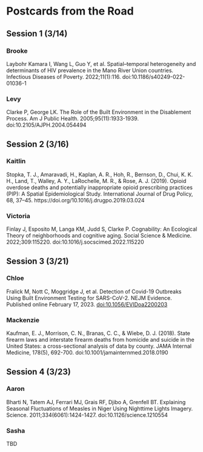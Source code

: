 # Postcards from the Road

## Session 1 (3/14){#session-1}

### Brooke 

Laybohr Kamara I, Wang L, Guo Y, et al. Spatial–temporal heterogeneity and determinants of HIV prevalence in the Mano River Union countries. Infectious Diseases of Poverty. 2022;11(1):116. doi:10.1186/s40249-022-01036-1

### Levy

Clarke P, George LK. The Role of the Built Environment in the Disablement Process. Am J Public Health. 2005;95(11):1933-1939. doi:10.2105/AJPH.2004.054494

## Session 2 (3/16){#session-2}

### Kaitlin

Stopka, T. J., Amaravadi, H., Kaplan, A. R., Hoh, R., Bernson, D., Chui, K. K. H., Land, T., Walley, A. Y., LaRochelle, M. R., & Rose, A. J. (2019). Opioid overdose deaths and potentially inappropriate opioid prescribing practices (PIP): A Spatial Epidemiological Study. International Journal of Drug Policy, 68, 37–45. https://doi.org/10.1016/j.drugpo.2019.03.024

### Victoria

Finlay J, Esposito M, Langa KM, Judd S, Clarke P. Cognability: An Ecological Theory of neighborhoods and cognitive aging. Social Science & Medicine. 2022;309:115220. doi:10.1016/j.socscimed.2022.115220

## Session 3 (3/21){#session-3}

### Chloe

Fralick M, Nott C, Moggridge J, et al. Detection of Covid-19 Outbreaks Using Built Environment Testing for SARS-CoV-2. NEJM Evidence. Published online February 17, 2023. [doi:10.1056/EVIDoa2200203](https://doi.org/10.1056/EVIDoa2200203)

### Mackenzie

Kaufman, E. J., Morrison, C. N., Branas, C. C., & Wiebe, D. J. (2018). State firearm laws and interstate firearm deaths from homicide and suicide in the United States: a cross-sectional analysis of data by county. JAMA Internal Medicine, 178(5), 692-700. doi:10.1001/jamainternmed.2018.0190

## Session 4 (3/23){#session-4}

### Aaron 

Bharti N, Tatem AJ, Ferrari MJ, Grais RF, Djibo A, Grenfell BT. Explaining Seasonal Fluctuations of Measles in Niger Using Nighttime Lights Imagery. Science. 2011;334(6061):1424-1427. doi:10.1126/science.1210554

### Sasha

TBD